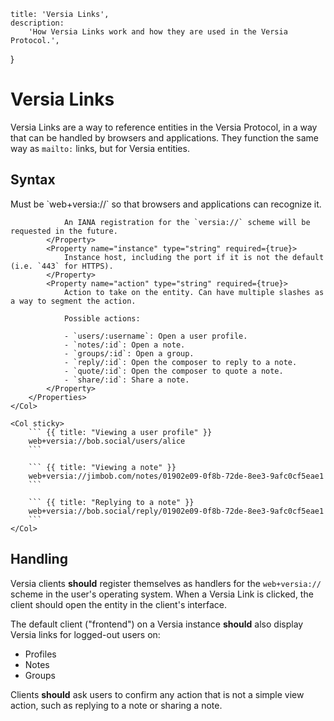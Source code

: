     title: 'Versia Links',
    description:
        'How Versia Links work and how they are used in the Versia Protocol.',
}

# Versia Links

Versia Links are a way to reference entities in the Versia Protocol, in a way that can be handled by browsers and applications. They function the same way as `mailto:` links, but for Versia entities.

## Syntax

<Row>
    <Col>
        <Properties>
            <Property name="scheme" type="string" required={true}>
                Must be `web+versia://` so that browsers and applications can recognize it.

                An IANA registration for the `versia://` scheme will be requested in the future.
            </Property>
            <Property name="instance" type="string" required={true}>
                Instance host, including the port if it is not the default (i.e. `443` for HTTPS).
            </Property>
            <Property name="action" type="string" required={true}>
                Action to take on the entity. Can have multiple slashes as a way to segment the action.

                Possible actions:

                - `users/:username`: Open a user profile.
                - `notes/:id`: Open a note.
                - `groups/:id`: Open a group.
                - `reply/:id`: Open the composer to reply to a note.
                - `quote/:id`: Open the composer to quote a note.
                - `share/:id`: Share a note.
            </Property>
        </Properties>
    </Col>

    <Col sticky>
        ``` {{ title: "Viewing a user profile" }}
        web+versia://bob.social/users/alice
        ```

        ``` {{ title: "Viewing a note" }}
        web+versia://jimbob.com/notes/01902e09-0f8b-72de-8ee3-9afc0cf5eae1
        ```

        ``` {{ title: "Replying to a note" }}
        web+versia://bob.social/reply/01902e09-0f8b-72de-8ee3-9afc0cf5eae1
        ```
    </Col>
</Row>

## Handling

Versia clients **should** register themselves as handlers for the `web+versia://` scheme in the user's operating system. When a Versia Link is clicked, the client should open the entity in the client's interface.

The default client ("frontend") on a Versia instance **should** also display Versia links for logged-out users on:
- Profiles
- Notes
- Groups

Clients **should** ask users to confirm any action that is not a simple view action, such as replying to a note or sharing a note.